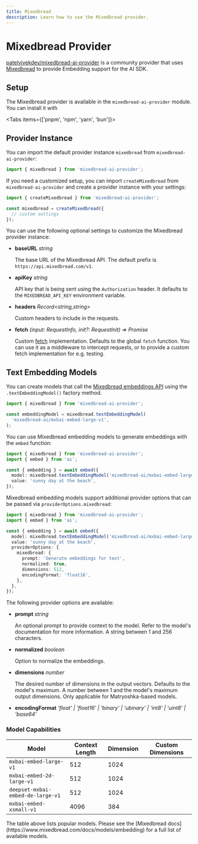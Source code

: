```yaml
---
title: Mixedbread
description: Learn how to use the Mixedbread provider.
---
```


# Mixedbread Provider

[patelvivekdev/mixedbread-ai-provider](https://github.com/patelvivekdev/mixedbread-ai-provider) is a community provider that uses [Mixedbread](https://www.mixedbread.ai/) to provide Embedding support for the AI SDK.

## Setup

The Mixedbread provider is available in the `mixedbread-ai-provider` module. You can install it with

<Tabs items={['pnpm', 'npm', 'yarn', 'bun']}>
  <Tab>
    <Snippet text="pnpm add mixedbread-ai-provider" dark />
  </Tab>
  <Tab>
    <Snippet text="npm install mixedbread-ai-provider" dark />
  </Tab>
  <Tab>
    <Snippet text="yarn add mixedbread-ai-provider" dark />
  </Tab>

  <Tab>
    <Snippet text="bun add mixedbread-ai-provider" dark />
  </Tab>
</Tabs>

## Provider Instance

You can import the default provider instance `mixedbread` from `mixedbread-ai-provider`:

```ts
import { mixedbread } from 'mixedbread-ai-provider';
```

If you need a customized setup, you can import `createMixedbread` from `mixedbread-ai-provider` and create a provider instance with your settings:

```ts
import { createMixedbread } from 'mixedbread-ai-provider';

const mixedbread = createMixedbread({
  // custom settings
});
```

You can use the following optional settings to customize the Mixedbread provider instance:

- **baseURL** _string_

  The base URL of the Mixedbread API. The default prefix is `https://api.mixedbread.com/v1`.

- **apiKey** _string_

  API key that is being sent using the `Authorization` header. It defaults to the `MIXEDBREAD_API_KEY` environment variable.

- **headers** _Record&lt;string,string&gt;_

  Custom headers to include in the requests.

- **fetch** _(input: RequestInfo, init?: RequestInit) => Promise<Response>_

  Custom [fetch](https://developer.mozilla.org/en-US/docs/Web/API/fetch) implementation. Defaults to the global `fetch` function. You can use it as a middleware to intercept requests, or to provide a custom fetch implementation for e.g. testing.

## Text Embedding Models

You can create models that call the [Mixedbread embeddings API](https://www.mixedbread.com/api-reference/endpoints/embeddings)
using the `.textEmbeddingModel()` factory method.

```ts
import { mixedbread } from 'mixedbread-ai-provider';

const embeddingModel = mixedbread.textEmbeddingModel(
  'mixedbread-ai/mxbai-embed-large-v1',
);
```

You can use Mixedbread embedding models to generate embeddings with the `embed` function:

```ts
import { mixedbread } from 'mixedbread-ai-provider';
import { embed } from 'ai';

const { embedding } = await embed({
  model: mixedbread.textEmbeddingModel('mixedbread-ai/mxbai-embed-large-v1'),
  value: 'sunny day at the beach',
});
```

Mixedbread embedding models support additional provider options that can be passed via `providerOptions.mixedbread`:

```ts
import { mixedbread } from 'mixedbread-ai-provider';
import { embed } from 'ai';

const { embedding } = await embed({
  model: mixedbread.textEmbeddingModel('mixedbread-ai/mxbai-embed-large-v1'),
  value: 'sunny day at the beach',
  providerOptions: {
    mixedbread: {
      prompt: 'Generate embeddings for text',
      normalized: true,
      dimensions: 512,
      encodingFormat: 'float16',
    },
  },
});
```

The following provider options are available:

- **prompt** _string_

  An optional prompt to provide context to the model. Refer to the model's documentation for more information. A string between 1 and 256 characters.

- **normalized** _boolean_

  Option to normalize the embeddings.

- **dimensions** _number_

  The desired number of dimensions in the output vectors. Defaults to the model's maximum. A number between 1 and the model's maximum output dimensions. Only applicable for Matryoshka-based models.

- **encodingFormat** _'float' | 'float16' | 'binary' | 'ubinary' | 'int8' | 'uint8' | 'base64'_

### Model Capabilities

| Model                             | Context Length | Dimension | Custom Dimensions   |
| --------------------------------- | -------------- | --------- | ------------------- |
| `mxbai-embed-large-v1`            | 512            | 1024      | <Check size={18} /> |
| `mxbai-embed-2d-large-v1`         | 512            | 1024      | <Check size={18} /> |
| `deepset-mxbai-embed-de-large-v1` | 512            | 1024      | <Check size={18} /> |
| `mxbai-embed-xsmall-v1`           | 4096           | 384       | <Cross size={18} /> |

<Note>
  The table above lists popular models. Please see the [Mixedbread
  docs](https://www.mixedbread.com/docs/models/embedding) for a full list of
  available models.
</Note>
